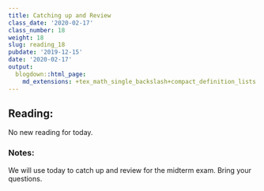 ```yaml
---
title: Catching up and Review
class_date: '2020-02-17'
class_number: 18
weight: 18
slug: reading_18
pubdate: '2019-12-15'
date: '2020-02-17'
output:
  blogdown::html_page:
    md_extensions: +tex_math_single_backslash+compact_definition_lists
---
```

## Reading:

No new reading for today.

### Notes:

We will use today to catch up and review for the midterm exam. Bring your questions.
